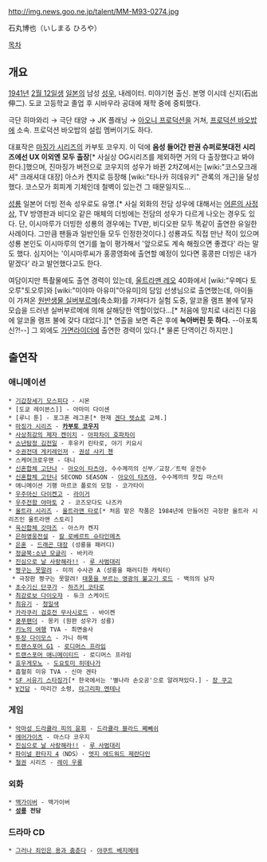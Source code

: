 http://img.news.goo.ne.jp/talent/MM-M93-0274.jpg

石丸博也（いしまる ひろや）

[[목차]]

== 개요 ==
[[1941년]] [[2월 12일]]생 [[일본]]의 남성 [[성우]], 내레이터. 미야기현 출신. 본명 이시데 신지(石出伸二). 도쿄 고등학교 졸업 후 시바우라 공대에 재학 중에 중퇴했다.

극단 히마와리 → 극단 태양 → JK 플래닝 → [[아오니 프로덕션]]을 거쳐, [[프로덕션 바오밥]]에 소속. 프로덕션 바오밥의 설립 멤버이기도 하다.

대표작은 [[마징가 시리즈]]의 카부토 코우지. 이 덕에 '''음성 들어간 판권 슈퍼로봇대전 시리즈에선 UX 이외엔 모두 출장'''[* 사실상 OG시리즈를 제외하면 거의 다 출장했다고 봐야 한다.]했으며, 진마징가 버전으로 코우지의 성우가 바뀐 2차Z에서는 [wiki:"코스모크래셔" 크래셔대 대장] 아스카 켄지로 등장해 [wiki:"타나카 히데유키" 관록의 개근]을 달성했다. 코스모가 회피계 기체인데 철벽이 있는건 그 때문일지도...

[[성룡]] 일본어 더빙 전속 성우로도 유명.[* 사실 외화의 전담 성우에 대해서는 [[어른의 사정]]상, TV 방영판과 비디오 같은 매체의 더빙에는 전담의 성우가 다르게 나오는 경우도 있다. 단, 이시마루가 더빙한 성룡의 경우에는 TV판, 비디오판 모두 똑같이 출연한 유일한 사례이다. 그만큼 팬들과 일반인들 모두 인정한것이다.] 성룡과도 직접 만난 적이 있으며 성룡 본인도 이시마루의 연기를 높이 평가해서 '앞으로도 계속 해줬으면 좋겠다' 라는 말도 했다. 심지어는 '이시마루씨가 홍콩영화에 출연할 예정이 있다면 홍콩판 더빙은 내가 맡겠다' 라고 발언했다고도 한다.

여담이지만 특촬물에도 출연 경력이 있는데, [[울트라맨 레오]] 40화에서 [wiki:"우메다 토오루"토오루]와 [wiki:"미야마 아유미"아유미]의 담임 선생님으로 출연했는데, 아이들이 가져온 [[원반생물 실버부르메]](축소화)를 가져다가 실험 도중, 알코올 램프 불에 닿자 모습을 드러낸 실버부르메에 의해 살해당한 역할이었다...[* 처음에 망치로 내리친 다음에 알코올 램프 불에 갖다 대었다.][* 연출을 보면 죽은 후에 '''녹아버린 듯 하다.''' --아포톡신?!--] 그 외에도 [[가면라이더]]에 출연한 경력이 있다.[* 물론 단역이긴 하지만.] 

== 출연작 ==
=== 애니메이션 ===
 * [[기갑창세기 모스피다]] - 시몬
 * [도쿄 레이븐스]] - 아마미 다이센
 * [루니 툰] - 포그혼 레그혼[* 현재 [[겐다 텟쇼]]로 교체.]
 * [[마징가 시리즈]] - '''[[카부토 코우지]]'''
 * [[사상최강의 제자 켄이치]] - [[아파차이 호파차이]]
 * [[소년탐정 김전일]] - 후유키 린타로, 야기 키요시
 * [[수권전대 게키레인저]] - [[권성 샤키 첸]]
 * 스케어크로우맨 - 대니
 * [[신혼합체 고단나]] - [[아오이 타츠야]], 수수께끼의 신부／교장／트럭 운전수
 * [[신혼합체 고단나]] SECOND SEASON - [[아오이 타츠야]], 수수께끼의 찻집 마스터
 * 애니메이션 기행 마르코 폴로의 모험 - 코가타이
 * [[우주마신 다이켄고]] - [[우주마신 다이켄고/등장인물#s-1|라이거]]
 * [[우주전함 야마토]] 2 - 코즈모다도 나즈카
 * [[울트라 시리즈]] - [[울트라맨 타로]][* 처음 맡은 작품은 1984년에 만들어진 극장판 울트라 시리즈인 울트라맨 스토리] 
 * [[육신합체 갓마즈]] - 아스카 켄지
 * [[은하영웅전설]] - [[칼 로베르트 슈타인메츠]] 
 * [[은혼]] - [[드래곤 대장]] (성룡을 패러디)
 * [[정글북:소년 모글리]] - 바키라
 * [[진심으로 날 사랑해라!!]] - [[루 사범대리]]
 * [[짱구는 못말려]] - 미끼 수사관 A（성룡을 패러디한 캐릭터）
  * 극장판 짱구는 못말려! [[태풍을 부르는 영광의 불고기 로드]] - 백의의 남자
 * [[초수기신 단쿠가]] - [[하즈키 코타로]]
 * [[최강로보 다이오쟈]] - 듀크 스케이드
 * [[최유기]] - [[청일색]]
 * [[카라쿠리 검호전 무사시로드]] - 바이켄
 * [[쿵푸팬더]] - 몽키 (원판 성우가 성룡)
 * [[키노의 여행]] TVA - 최면술사
 * [[투장 다이모스]] - 가니 하렉
 * [[트랜스포머 G1]] - [[로디머스 프라임]]
 * [[트랜스포머 애니메이티드]] - 로디머스 프라임
 * [[효우게모노]] - [[도요토미 히데나가]]
 * 흡혈희 미유 TVA - 신마 겐타
 * [[SF 서유기 스타징가]][* 한국에서는 '별나라 손오공'으로 알려져있다.] - [[장 쿠고]]
 * [[∀건담]] - 마리간 소령, [[아그리파 멘테나]]

=== 게임 ===
 * [[악마성 드라큘라 피의 윤회]] - [[드라큘라 블라드 쩨뻬쉬]]
 * [[에어가이츠]] - 마스다 코우지
 * [[진심으로 날 사랑해라!!]] - [[루 사범대리]]
 * [[파이널 판타지 4]]（NDS）- [[엣지 에드워드 제란다인]]
 * [[철권]] 시리즈 - [[레이 우롱]] 
=== 외화 ===
 * [[맥가이버]] - 맥가이버
 * '''[[성룡]] 전담'''

=== 드라마 CD ===
 * [[그러나 죄인은 용과 춤춘다]] - [[야쿠트 베지메테]]
